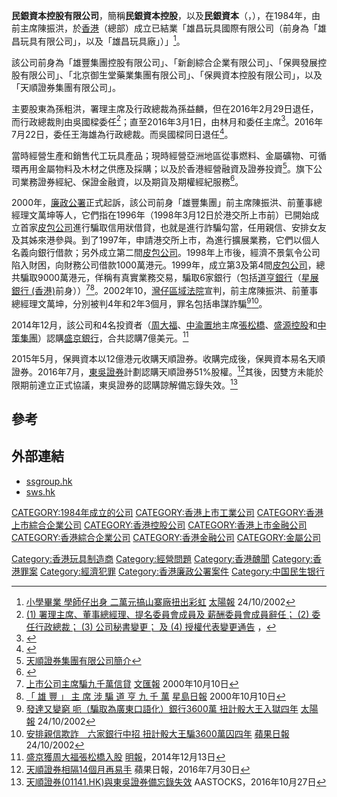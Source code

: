 '''民銀資本控股有限公司'''，簡稱'''民銀資本控股'''，以及'''民銀資本'''（{{lang-en|'''CMBC Capital Holdings Limited'''}}，{{hkex|1141}}），在1984年，由前主席陳振洪，於[[香港|香港]]（總部）成立已結業「雄昌玩具國際有限公司（前身為「雄昌玩具有限公司」，以及「雄昌玩具廠」）」<ref>[http://the-sun.on.cc/channels/news/20021024/20021024022829_0001_3.html 小學畢業 學師仔出身  二萬元搞山寨廠扭出彩虹] {{Wayback|url=http://the-sun.on.cc/channels/news/20021024/20021024022829_0001_3.html |date=20141227164033 }}[[太陽報|太陽報]] 24/10/2002</ref>。

該公司前身為「雄豐集團控股有限公司」、「新創綜合企業有限公司」、「保興發展控股有限公司」、「北京御生堂藥業集團有限公司」、「保興資本控股有限公司」，以及「天順證券集團有限公司」。

主要股東為孫粗洪，署理主席及行政總裁為孫益麟，但在2016年2月29日退任，而行政總裁則由吳國樑委任<ref>[http://www.hkexnews.hk/listedco/listconews/sehk/2016/0229/LTN20160229880_C.pdf (1) 署理主席、董事總經理、提名委員會成員及 薪酬委員會成員辭任； (2) 委任行政總裁； (3) 公司秘書變更； 及 (4) 授權代表變更通告] {{Wayback|url=http://www.hkexnews.hk/listedco/listconews/sehk/2016/0229/LTN20160229880_C.pdf |date=20160307085730 }}，</ref>；直至2016年3月1日，由林月和委任主席<ref>{{Cite web |url=http://www.hkexnews.hk/listedco/listconews/sehk/2016/0301/LTN201603012047_C.pdf |title=委任執行董事及主席通告 |accessdate=2016-03-01 |archive-date=2016-03-07 |archive-url=https://web.archive.org/web/20160307084838/http://www.hkexnews.hk/listedco/listconews/sehk/2016/0301/LTN201603012047_C.pdf |dead-url=no }}</ref>。2016年7月22日，委任王海雄為行政總裁。而吳國樑同日退任<ref>{{Cite web |url=http://www.hkexnews.hk/listedco/listconews/sehk/2016/0722/LTN20160722693_C.pdf |title=委任執行董事 及 變更行政總裁通告 |accessdate=2016-07-22 |archive-date=2016-08-21 |archive-url=https://web.archive.org/web/20160821170045/http://www.hkexnews.hk/listedco/listconews/sehk/2016/0722/LTN20160722693_C.pdf |dead-url=no }}</ref>。

當時經營生產和銷售代工玩具產品；現時經營亞洲地區從事燃料、金屬礦物、可循環再用金屬物料及木材之供應及採購；以及於香港經營融資及證券投資<ref>[http://ssgroup.hk/tc/about-skyway/company-profile/ 天順證券集團有限公司簡介]{{Dead link|date=2019年4月 |bot=InternetArchiveBot |fix-attempted=yes }}</ref>。旗下公司業務證券經紀、保證金融資，以及期貨及期權經紀服務<ref>{{Cite web |url=http://www.sws.hk/page.php?pid=11 |title=天順證券投資有限公司簡介 |access-date=2015-09-16 |archive-url=https://web.archive.org/web/20150512161502/http://www.sws.hk/page.php?pid=11 |archive-date=2015-05-12 |dead-url=yes }}</ref>。

2000年，[[廉政公署_(香港)|廉政公署]]正式起訴，該公司前身「雄豐集團」前主席陳振洪、前董事總經理文萬坤等人，它們指在1996年（1998年3月12日於港交所上市前）已開始成立首家[[皮包公司|皮包公司]]進行騙取信用狀借貸，也就是進行詐騙勾當，任用親信、安排女友及其姊來港參與。到了1997年，申請港交所上市，為進行擴展業務，它們以個人名義向銀行借款；另外成立第二間[[皮包公司|皮包公司]]。1998年上市後，經濟不景氣令公司陷入財困，向財務公司借款1000萬港元。1999年，成立第3及第4間[[皮包公司|皮包公司]]，總共騙取9000萬港元，佯稱有真實業務交易，騙取6家銀行（包括[[道亨銀行|道亨銀行]]（[[星展銀行_(香港)|星展銀行 (香港)]]前身））<ref>[http://paper.wenweipo.com/2000/10/10/HK0010100018.htm 上市公司主席騙九千萬信貸] {{Wayback|url=http://paper.wenweipo.com/2000/10/10/HK0010100018.htm |date=20141227163630 }}[[文汇报_(香港)|文匯報]] 2000年10月10日</ref><ref>[http://std.stheadline.com/archive/fullstory.asp?andor=or&year1=2000&month1=10&day1=10&year2=2000&month2=10&day2=10&category=all&id=20001010a13&keyword1=&keyword2= 「 雄 豐 」 主 席 涉 騙 道 亨 九 千 萬 ] {{Wayback|url=http://std.stheadline.com/archive/fullstory.asp?andor=or&year1=2000&month1=10&day1=10&year2=2000&month2=10&day2=10&category=all&id=20001010a13&keyword1=&keyword2= |date=20141227170325 }}[[星島日報|星島日報]] 2000年10月10日</ref>。2002年10，[[灣仔|灣仔]][[區域法院|區域法院]]宣判，前主席陳振洪、前董事總經理文萬坤，分別被判4年和2年3個月，罪名包括串謀詐騙<ref>[http://the-sun.on.cc/channels/news/20021024/20021024022829_0001.html 發達又變窮 呃（騙取為廣東口語化）銀行3600萬 扭計骰大王入獄四年] {{Wayback|url=http://the-sun.on.cc/channels/news/20021024/20021024022829_0001.html |date=20141227161937 }}[[太陽報|太陽報]] 24/10/2002</ref><ref>[http://hk.apple.nextmedia.com/news/art/20021024/2905540 安排親信欺詐　六家銀行中招 扭計骰大王騙3600萬囚四年] {{Wayback|url=http://hk.apple.nextmedia.com/news/art/20021024/2905540 |date=20141227164850 }}[[蘋果日報|蘋果日報]] 24/10/2002</ref>。

2014年12月，該公司和4名投資者（[[周大福|周大福]]、[[中渝置地|中渝置地]]主席[[張松橋|張松橋]]、[[盛源控股|盛源控股]]和[[中策集團|中策集團]]）認購[[盛京銀行|盛京銀行]]，合共認購7億美元。<ref>[http://www.mpfinance.com/htm/finance/20141213/news/ec_ecd1.htm 盛京獲周大福張松橋入股] {{Wayback|url=http://www.mpfinance.com/htm/finance/20141213/news/ec_ecd1.htm |date=20141213150333 }} [[明報|明報]]，2014年12月13日</ref>

2015年5月，保興資本以12億港元收購天順證券。收購完成後，保興資本易名天順證券。2016年7月，[[東吳證券|東吳證券]]計劃認購天順證券51%股權。<ref>[http://hk.apple.nextmedia.com/financeestate/art/20160730/19715563 天順證券相隔14個月再易手] {{Wayback|url=http://hk.apple.nextmedia.com/financeestate/art/20160730/19715563 |date=20161227060407 }} 蘋果日報，2016年7月30日</ref>其後，因雙方未能於限期前達立正式協議，東吳證券的認購諒解備忘錄失效。<ref>[http://www.aastocks.com/tc/stocks/news/aafn-content/NOW.764740/latest-news 天順證券(01141.HK)與東吳證券備忘錄失效] {{Wayback|url=http://www.aastocks.com/tc/stocks/news/aafn-content/NOW.764740/latest-news |date=20161227061800 }} AASTOCKS，2016年10月27日</ref>

==參考==
{{reflist}}

==外部連結==
*[https://web.archive.org/web/20150918025032/http://ssgroup.hk/ ssgroup.hk]
*[http://www.sws.hk/ sws.hk]{{Dead link|date=2018年9月 |bot=InternetArchiveBot |fix-attempted=yes }}

[[CATEGORY:1984年成立的公司|CATEGORY:1984年成立的公司]]
[[CATEGORY:香港上市工業公司|CATEGORY:香港上市工業公司]]
[[CATEGORY:香港上市綜合企業公司|CATEGORY:香港上市綜合企業公司]]
[[CATEGORY:香港控股公司|CATEGORY:香港控股公司]]
[[CATEGORY:香港上市金融公司|CATEGORY:香港上市金融公司]]
[[CATEGORY:香港綜合企業公司|CATEGORY:香港綜合企業公司]]
[[CATEGORY:香港金融公司|CATEGORY:香港金融公司]]
[[CATEGORY:金屬公司|CATEGORY:金屬公司]]
[[Category:香港玩具制造商|Category:香港玩具制造商]]
[[Category:經營問題|Category:經營問題]]
[[Category:香港醜聞|Category:香港醜聞]]
[[Category:香港罪案|Category:香港罪案]]
[[Category:經濟犯罪|Category:經濟犯罪]]
[[Category:香港廉政公署案件|Category:香港廉政公署案件]]
[[Category:中国民生银行|Category:中国民生银行]]